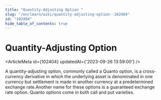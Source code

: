 ```yaml
---
title: "Quantity-Adjusting Option "
slug: "/en/learn/wiki/quantity-adjusting-option--102404"
id: "102404"
hide_table_of_contents: true
---
```



# Quantity-Adjusting Option 

<ArticleMeta id={102404} updatedAt={'2023-09-26 13:59:00'} />
<div className='border-solid border-b border-t-0 my-4 border-[var(--ifm-color-gray-300)]' />

A quantity-adjusting option, commonly called a Quanto option, is a cross-currency derivative in which the underlying asset is denominated in one currency but settlement is made in another currency at a predetermined exchange rate.Another name for these options is a guaranteed exchange rate option. Quanto options come in both call and put varieties.
